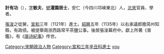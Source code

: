 {{Unreferenced|time=2020-09-05T04:45:51+00:00}}
'''計有功'''（{{bd|？||？||catIdx=J計}}），[[表字|字]]'''敏夫'''，[[號|號]]'''灌園居士'''，安仁（今四川邛崍東北）人，[[北宋|北宋]]官員、學者。

[[張浚|張浚]]之從舅，[[宣和_(北宋)|宣和]]三年（1121年）進士。[[紹興|紹興]]五年（1135年）以右承議郎擔简州知縣，有政绩。被提舉兩浙西路常平茶鹽公事。後居張浚幕府中。獻上所著《晉鑑》，有《[[唐诗紀事|唐诗紀事]]》传世。

{{宋朝人物小作品}}
{{DEFAULTSORT:ji yougong}}
[[Category:宋朝政治人物|Category:宋朝政治人物]]
[[Category:宣和三年辛丑科進士|Category:宣和三年辛丑科進士]]
[[Category:计姓|you]]
